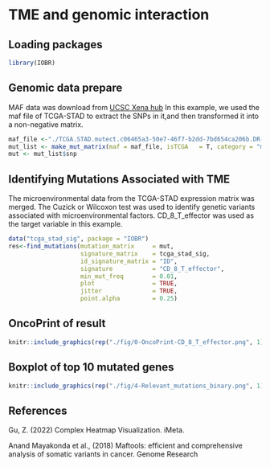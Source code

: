 


# **TME and genomic interaction**

## Loading packages

```r
library(IOBR)
```

## Genomic data prepare

MAF data was download from [UCSC Xena hub](https://xenabrowser.net/datapages/)
In this example, we used the maf file of TCGA-STAD to extract the SNPs in it,and then transformed it into a non-negative matrix.
```r
maf_file <-"./TCGA.STAD.mutect.c06465a3-50e7-46f7-b2dd-7bd654ca206b.DR-10.0.somatic.maf"
mut_list <- make_mut_matrix(maf = maf_file, isTCGA   = T, category = "multi")
mut <- mut_list$snp
```

## Identifying Mutations Associated with TME
The microenvironmental data from the TCGA-STAD expression matrix was merged. The Cuzick or Wilcoxon test was used to identify genetic variants associated with microenvironmental factors. CD_8_T_effector was used as the target variable in this example.
```r
data("tcga_stad_sig", package = "IOBR")
res<-find_mutations(mutation_matrix     = mut, 
                    signature_matrix    = tcga_stad_sig, 
                    id_signature_matrix = "ID", 
                    signature           = "CD_8_T_effector",
                    min_mut_freq        = 0.01, 
                    plot                = TRUE, 
                    jitter              = TRUE, 
                    point.alpha         = 0.25)
```

## OncoPrint of result
```r
knitr::include_graphics(rep("./fig/0-OncoPrint-CD_8_T_effector.png", 1))
```

## Boxplot of top 10 mutated genes
```r
knitr::include_graphics(rep("./fig/4-Relevant_mutations_binary.png", 1))
```


## References

Gu, Z. (2022) Complex Heatmap Visualization. iMeta.

Anand Mayakonda et al., (2018) Maftools: efficient and comprehensive analysis of somatic variants in cancer. Genome Research
